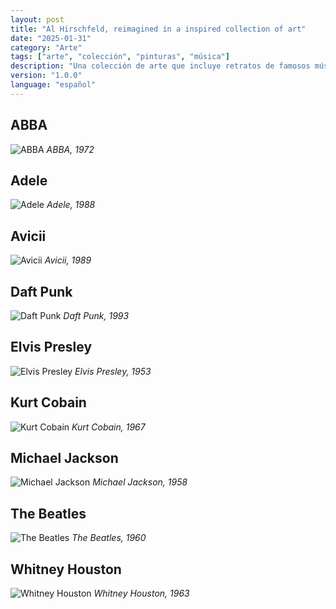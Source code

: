 ```yaml
---
layout: post
title: "Al Hirschfeld, reimagined in a inspired collection of art" 
date: "2025-01-31"
category: "Arte"
tags: ["arte", "colección", "pinturas", "música"]
description: "Una colección de arte que incluye retratos de famosos músicos."
version: "1.0.0"
language: "español"
---
```


## ABBA
![ABBA](/art-collection/ABBA_(b.1972)_V2.jpg)
*ABBA, 1972*

## Adele
![Adele](/art-collection/Adele_(b.1988).jpg)
*Adele, 1988*

## Avicii
![Avicii](/art-collection/Avicii_(b.1989).jpg)
*Avicii, 1989*

## Daft Punk
![Daft Punk](/art-collection/Daft_Punk_(b.1993).jpg)
*Daft Punk, 1993*

## Elvis Presley
![Elvis Presley](/art-collection/Elvis_Presley_(b.1953).jpg)
*Elvis Presley, 1953*

## Kurt Cobain
![Kurt Cobain](/art-collection/Kurt_Cobain_(b.1967).jpg)
*Kurt Cobain, 1967*

## Michael Jackson
![Michael Jackson](/art-collection/Michael_Jackson_(b.1958).jpg)
*Michael Jackson, 1958*

## The Beatles
![The Beatles](/art-collection/The_Beatles_(b.1960).jpg)
*The Beatles, 1960*

## Whitney Houston
![Whitney Houston](/art-collection/V2_Whitney_Houston_(b.1963)_Tone.jpg)
*Whitney Houston, 1963*